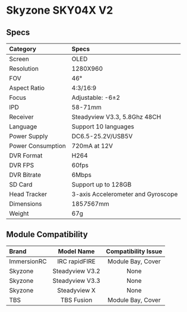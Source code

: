 # Skyzone SKY04X V2

## Specs

| Category          | Specs                              |
| :---------------- | :--------------------------------- |
| Screen            | OLED                               |
| Resolution        | 1280X960                           |
| FOV               | 46°                                |
| Aspect Ratio      | 4:3/16:9                           |
| Focus             | Adjustable: -6±2                   |
| IPD               | 58-71mm                            |
| Receiver          | Steadyview V3.3, 5.8Ghz 48CH       |
| Language          | Support 10 languages               |
| Power Supply      | DC6.5-25.2V/USB5V                  |
| Power Consumption | 720mA at 12V                       |
| DVR Format        | H264                               |
| DVR FPS           | 60fps                              |
| DVR Bitrate       | 6Mbps                              |
| SD Card           | Support up to 128GB                |
| Head Tracker      | 3-axis Accelerometer and Gyroscope |
| Dimensions        | 185*75*67mm                        |
| Weight            | 67g                                |

## Module Compatibility

| Brand       |   Model Name    | Compatibility Issue |
| :---------- | :-------------: | :-----------------: |
| ImmersionRC |  IRC rapidFIRE  |  Module Bay, Cover  |
| Skyzone     | Steadyview V3.2 |        None         |
| Skyzone     | Steadyview V3.3 |        None         |
| Skyzone     |  Steadyview X   |        None         |
| TBS         |   TBS Fusion    |  Module Bay, Cover  |
